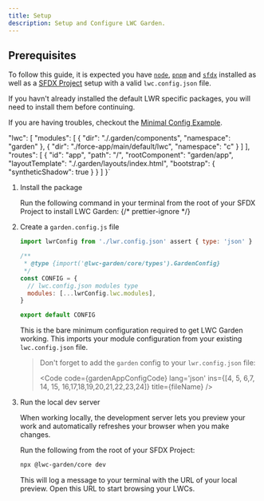 ```yaml
---
title: Setup
description: Setup and Configure LWC Garden.
---
```



## Prerequisites

To follow this guide, it is expected you have [`node`](https://nodejs.org/en), [`pnpm`](https://pnpm.io/) and [`sfdx`](https://developer.salesforce.com/tools/salesforcecli) installed as well as a <a href="https://developer.salesforce.com/docs/atlas.en-us.sfdx_dev.meta/sfdx_dev/sfdx_dev_ws_create_new.htm" target="_blank" rel="nofollow noreferrer">SFDX Project</a> setup with a valid `lwc.config.json` file.

<Aside>
  If you havn't already installed the default LWR specific packages, you will need to install them before continuing.

  If you are having troubles, checkout the [Minimal Config Example](/examples/minimal-config).
</Aside>

   "lwc": [
      "modules": [
        {
          "dir": "./.garden/components",
          "namespace": "garden"
        },
        {
          "dir": "./force-app/main/default/lwc",
          "namespace": "c"
        }
      ]
   ],
  "routes": [
    {
      "id": "app",
      "path": "/",
      "rootComponent": "garden/app",
      "layoutTemplate": "./.garden/layouts/index.html",
      "bootstrap": {
        "syntheticShadow": true
      }
    }
  ]
}`

<Steps>

1. Install the package

   Run the following command in your terminal from the root of your SFDX Project to install LWC Garden:
   {/* prettier-ignore */}

   <InstallSteps />

2. Create a `garden.config.js` file

   ```js
   import lwrConfig from './lwr.config.json' assert { type: 'json' }

   /**
    * @type {import('@lwc-garden/core/types').GardenConfig}
    */
   const CONFIG = {
     // lwc.config.json modules type
     modules: [...lwrConfig.lwc.modules],
   }

   export default CONFIG
   ```

   This is the bare minimum configuration required to get LWC Garden working. This imports your module configuration from your existing `lwc.config.json` file.

   > Don't forget to add the `garden` config to your `lwr.config.json` file:
   >
   > <Code
   >   code={gardenAppConfigCode}
   >   lang='json'
   >   ins={[4, 5, 6,7, 14, 15, 16,17,18,19,20,21,22,23,24]}
   >   title={fileName}
   > />

3. Run the local dev server

   When working locally, the development server lets you preview your work and automatically refreshes your browser when you make changes.

   Run the following from the root of your SFDX Project:

   ```sh
   npx @lwc-garden/core dev
   ```

   This will log a message to your terminal with the URL of your local preview. Open this URL to start browsing your LWCs.

</Steps>
